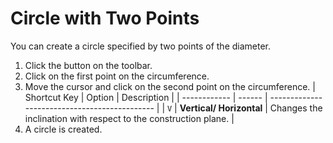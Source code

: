 
# Circle with Two Points

You can create a circle specified by two points of the diameter.

<KinouGaiyou shortcut='' command='Two-Point Circle' button='Toolbar' />

1. Click the button on the toolbar.
2. Click on the first point on the circumference.
3. Move the cursor and click on the second point on the circumference.
   | Shortcut Key | Option | Description                                   |
   | ------------ | ------ | --------------------------------------------- |
   | `V`          | **Vertical/ Horizontal**  | Changes the inclination with respect to the construction plane. |
4. A circle is created.